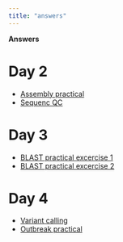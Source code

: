```yaml
---
title: "answers"
---
```


**Answers** 

# Day 2

* [Assembly practical](assembly_practical_answers.html)
* [Sequenc QC](sequenceqc_practical_answers.html)

# Day 3

* [BLAST practical excercise 1](BLAST_practical_Ex1_Answers.html)
* [BLAST practical excercise 2](BLAST_practical_Ex2_Answers.html)

# Day 4

* [Variant calling](variant-calling-practical-answers.html)
* [Outbreak practical](outbreak-practical-answers.html)